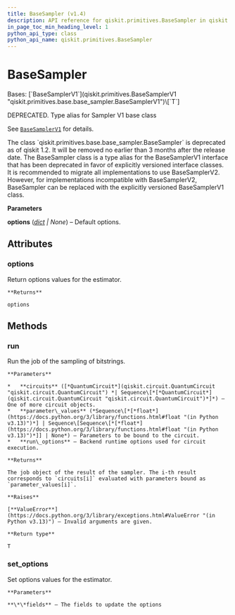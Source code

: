 ```yaml
---
title: BaseSampler (v1.4)
description: API reference for qiskit.primitives.BaseSampler in qiskit v1.4
in_page_toc_min_heading_level: 1
python_api_type: class
python_api_name: qiskit.primitives.BaseSampler
---
```


# BaseSampler

<Class id="qiskit.primitives.BaseSampler" isDedicatedPage={true} github="https://github.com/Qiskit/qiskit/tree/stable/1.4/qiskit/primitives/base/base_sampler.py#L154-L177" signature="qiskit.primitives.BaseSampler(*, options=None)" modifiers="class">
  Bases: [`BaseSamplerV1`](qiskit.primitives.BaseSamplerV1 "qiskit.primitives.base.base_sampler.BaseSamplerV1")\[`T`]

  DEPRECATED. Type alias for Sampler V1 base class

  See [`BaseSamplerV1`](qiskit.primitives.BaseSamplerV1 "qiskit.primitives.BaseSamplerV1") for details.

  <Admonition title="Deprecated since version 1.2" type="danger">
    The class `qiskit.primitives.base.base_sampler.BaseSampler` is deprecated as of qiskit 1.2. It will be removed no earlier than 3 months after the release date. The BaseSampler class is a type alias for the BaseSamplerV1 interface that has been deprecated in favor of explicitly versioned interface classes. It is recommended to migrate all implementations to use BaseSamplerV2. However, for implementations incompatible with BaseSamplerV2, BaseSampler can be replaced with the explicitly versioned BaseSamplerV1 class.
  </Admonition>

  **Parameters**

  **options** ([*dict*](https://docs.python.org/3/library/stdtypes.html#dict "(in Python v3.13)") *| None*) – Default options.

  ## Attributes

  ### options

  <Attribute id="qiskit.primitives.BaseSampler.options">
    Return options values for the estimator.

    **Returns**

    options
  </Attribute>

  ## Methods

  ### run

  <Function id="qiskit.primitives.BaseSampler.run" github="https://github.com/Qiskit/qiskit/tree/stable/1.4/qiskit/primitives/base/base_sampler.py#L111-L142" signature="run(circuits, parameter_values=None, **run_options)">
    Run the job of the sampling of bitstrings.

    **Parameters**

    *   **circuits** ([*QuantumCircuit*](qiskit.circuit.QuantumCircuit "qiskit.circuit.QuantumCircuit") *| Sequence\[*[*QuantumCircuit*](qiskit.circuit.QuantumCircuit "qiskit.circuit.QuantumCircuit")*]*) – One of more circuit objects.
    *   **parameter\_values** (*Sequence\[*[*float*](https://docs.python.org/3/library/functions.html#float "(in Python v3.13)")*] | Sequence\[Sequence\[*[*float*](https://docs.python.org/3/library/functions.html#float "(in Python v3.13)")*]] | None*) – Parameters to be bound to the circuit.
    *   **run\_options** – Backend runtime options used for circuit execution.

    **Returns**

    The job object of the result of the sampler. The i-th result corresponds to `circuits[i]` evaluated with parameters bound as `parameter_values[i]`.

    **Raises**

    [**ValueError**](https://docs.python.org/3/library/exceptions.html#ValueError "(in Python v3.13)") – Invalid arguments are given.

    **Return type**

    T
  </Function>

  ### set\_options

  <Function id="qiskit.primitives.BaseSampler.set_options" github="https://github.com/Qiskit/qiskit/tree/stable/1.4/qiskit/primitives/base/base_primitive.py#L39-L45" signature="set_options(**fields)">
    Set options values for the estimator.

    **Parameters**

    **\*\*fields** – The fields to update the options
  </Function>
</Class>

